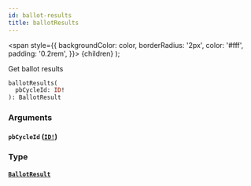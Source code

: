 ```yaml
---
id: ballot-results
title: ballotResults
---
```


<span
style={{
      backgroundColor: color,
      borderRadius: '2px',
      color: '#fff',
      padding: '0.2rem',
    }}>
{children}
</span>
);

Get ballot results

```graphql
ballotResults(
  pbCycleId: ID!
): BallotResult

```

### Arguments

#### `pbCycleId` ([`ID!`](/docs/api/scalars/id))

### Type

#### [`BallotResult`](/docs/api/objects/ballot-result)
